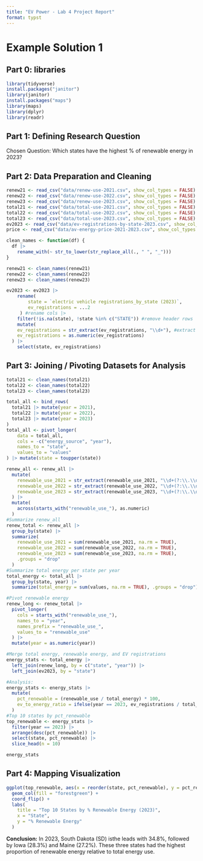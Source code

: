 ```yaml
---
title: "EV Power - Lab 4 Project Report"
format: typst
---
```


# Example Solution 1

## **Part 0: libraries**

```r
library(tidyverse)
install.packages("janitor")
library(janitor)
install.packages("maps")
library(maps)
library(dplyr)
library(readr)
```

## **Part 1:** **Defining Research Question**

Chosen Question: Which states have the highest % of renewable energy in 2023?

## **Part 2: Data Preparation and Cleaning**

```r
renew21 <- read_csv("data/renew-use-2021.csv", show_col_types = FALSE)
renew22 <- read_csv("data/renew-use-2022.csv", show_col_types = FALSE)
renew23 <- read_csv("data/renew-use-2023.csv", show_col_types = FALSE)
total21 <- read_csv("data/total-use-2021.csv", show_col_types = FALSE)
total22 <- read_csv("data/total-use-2022.csv", show_col_types = FALSE)
total23 <- read_csv("data/total-use-2023.csv", show_col_types = FALSE)
ev2023 <- read_csv("data/ev-registrations-by-state-2023.csv", show_col_types = FALSE)
price <- read_csv("data/av-energy-price-2021-2023.csv", show_col_types = FALSE)

clean_names <- function(df) {
  df |>
    rename_with(~ str_to_lower(str_replace_all(., " ", "_")))
}

renew21 <- clean_names(renew21)
renew22 <- clean_names(renew22)
renew23 <- clean_names(renew23)

ev2023 <- ev2023 |>
    rename(
        state = `electric vehicle registrations_by_state (2023)`,
        ev_registrations = ...2
     ) #rename cols |> 
    filter(!is.na(state), !state %in% c("STATE")) #remove header rows |>
    mutate(
    ev_registrations = str_extract(ev_registrations, "\\d+"), #extract digits
    ev_registrations = as.numeric(ev_registrations)
  ) |>
    select(state, ev_registrations)
```

## **Part 3: Joining / Pivoting Datasets for Analysis**

```r
total21 <- clean_names(total21)
total22 <- clean_names(total22)
total23 <- clean_names(total23)

total_all <- bind_rows(
  total21 |> mutate(year = 2021),
  total22 |> mutate(year = 2022),
  total23 |> mutate(year = 2023)
)
total_all <- pivot_longer(
    data = total_all,
    cols = -c("energy_source", "year"),
    names_to = "state",
    values_to = "values"
) |> mutate(state = toupper(state))

renew_all <- renew_all |>
  mutate(
    renewable_use_2021 = str_extract(renewable_use_2021, "\\d+(?:\\.\\d+)?"),
    renewable_use_2022 = str_extract(renewable_use_2022, "\\d+(?:\\.\\d+)?"),
    renewable_use_2023 = str_extract(renewable_use_2023, "\\d+(?:\\.\\d+)?")
  ) |>
  mutate(
    across(starts_with("renewable_use_"), as.numeric)
  )
#Summarize renew_all
renew_total <- renew_all |>
  group_by(state) |>
  summarize(
    renewable_use_2021 = sum(renewable_use_2021, na.rm = TRUE),
    renewable_use_2022 = sum(renewable_use_2022, na.rm = TRUE),
    renewable_use_2023 = sum(renewable_use_2023, na.rm = TRUE),
    .groups = "drop"
  )
#Summarize total energy per state per year
total_energy <- total_all |>
  group_by(state, year) |>
  summarize(total_energy = sum(values, na.rm = TRUE), .groups = "drop")

#Pivot renewable energy
renew_long <- renew_total |>
  pivot_longer(
    cols = starts_with("renewable_use_"),
    names_to = "year",
    names_prefix = "renewable_use_",
    values_to = "renewable_use"
  ) |>
  mutate(year = as.numeric(year))

#Merge total energy, renewable energy, and EV registrations
energy_stats <- total_energy |>
  left_join(renew_long, by = c("state", "year")) |>
  left_join(ev2023, by = "state")

#Analysis:
energy_stats <- energy_stats |>
  mutate(
    pct_renewable = (renewable_use / total_energy) * 100,
    ev_to_energy_ratio = ifelse(year == 2023, ev_registrations / total_energy, NA)
  )
#Top 10 states by pct_renewable
top_renewable <- energy_stats |>
  filter(year == 2023) |> 
  arrange(desc(pct_renewable)) |>
  select(state, pct_renewable) |>
  slice_head(n = 10)

energy_stats
```

## **Part 4: Mapping Visualization**

```r
ggplot(top_renewable, aes(x = reorder(state, pct_renewable), y = pct_renewable)) +
  geom_col(fill = "forestgreen") +
  coord_flip() +
  labs(
    title = "Top 10 States by % Renewable Energy (2023)",
    x = "State",
    y = "% Renewable Energy"
  )
```
**Conclusion:** In 2023, South Dakota (SD) isthe leads with 34.8%, followed by Iowa (28.3%) and Maine (27.2%). These three states had the highest proportion of renewable energy relative to total energy use.
